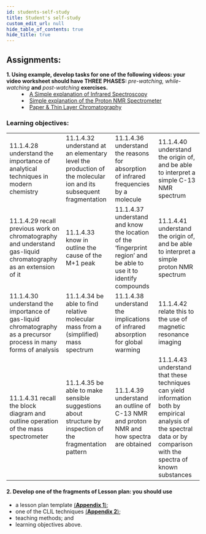 ```yaml
---
id: students-self-study
title: Student's self-study
custom_edit_url: null
hide_table_of_contents: true
hide_title: true
---
```


## Assignments:

<dl>
  <dt>
    <strong>
      1. Using example, develop tasks for one of the following videos: your
      video worksheet should have THREE PHASES:
    </strong>
    <em> pre-watching, while-watching</em> <strong>and</strong> <em>
      post-watching
    </em> <strong>exercises.</strong>
  </dt>

  <dd>
    <li>
      <a href='https://www.youtube.com/watch?v=9HfJNnoRMPA&list=UUq8D30gXUJvMsPqf6gnZlLg&index=164'>
        A Simple explanation of Infrared Spectroscopy
      </a>
    </li>
    <li>
      <a href='https://www.youtube.com/watch?v=9HfJNnoRMPA&list=UUq8D30gXUJvMsPqf6gnZlLg&index=164'>
        Simple explanation of the Proton NMR Spectrometer
      </a>
    </li>
    <li>
      <a href='https://www.youtube.com/watch?v=J8r8hN05xXk'>
        Paper & Thin Layer Chromatography
      </a>
    </li>
  </dd>
</dl>

### Learning objectives:

<table>
  <tr>
    <td>
      11.1.4.28 understand the importance of analytical techniques in modern
      chemistry
    </td>
    <td>
      11.1.4.32 understand at an elementary level the production of the
      molecular ion and its subsequent fragmentation
    </td>
    <td>
      11.1.4.36 understand the reasons for absorption of infrared frequencies by
      a molecule
    </td>
    <td>
      11.1.4.40 understand the origin of, and be able to interpret a simple C-13
      NMR spectrum
    </td>
  </tr>
  <tr>
    <td>
      11.1.4.29 recall previous work on chromatography and understand gas-liquid
      chromatography as an extension of it
    </td>
    <td>11.1.4.33 know in outline the cause of the M+1 peak</td>
    <td>
      11.1.4.37 understand and know the location of the ‘fingerprint region’ and
      be able to use it to identify compounds
    </td>
    <td>
      11.1.4.41 understand the origin of, and be able to interpret a simple
      proton NMR spectrum
    </td>
  </tr>
  <tr>
    <td>
      11.1.4.30 understand the importance of gas-liquid chromatography as a
      precursor process in many forms of analysis
    </td>
    <td>
      11.1.4.34 be able to find relative molecular mass from a (simplified) mass
      spectrum
    </td>
    <td>
      11.1.4.38 understand the implications of infrared absorption for global
      warming
    </td>
    <td>11.1.4.42 relate this to the use of magnetic resonance imaging</td>
  </tr>
  <tr>
    <td>
      11.1.4.31 recall the block diagram and outline operation of the mass
      spectrometer
    </td>
    <td>
      11.1.4.35 be able to make sensible suggestions about structure by
      inspection of the fragmentation pattern
    </td>
    <td>
      11.1.4.39 understand an outline of C-13 NMR and proton NMR and how spectra
      are obtained
    </td>
    <td>
      11.1.4.43 understand that these techniques can yield information both by
      empirical analysis of the spectral data or by comparison with the spectra
      of known substances
    </td>
  </tr>
</table>

#### 2. Develop one of the fragments of Lesson plan: you should use

- a lesson plan template [(**Appendix 1**)](../appendix/1);
- one of the CLIL techniques [(**Appendix 2**)](../appendix/2);
- teaching methods; and
- learning objectives above.
